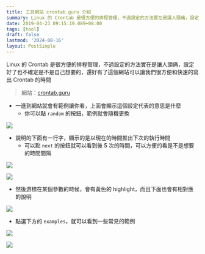 ```yaml
---
title: 工具網站 crontab.guru 介紹
summary: Linux 的 Crontab 是很方便的排程管理，不過設定的方法實在是讓人頭痛，設定好了也不確定是不是自己想要的，還好有了這個網站可以讓我們很方便和快速的寫出 Crontab 的時間
date: 2019-04-23 09:15:19.089+08:00
tags: [tool]
draft: false
lastmod: '2024-08-16'
layout: PostSimple
---
```


Linux 的 Crontab 是很方便的排程管理，不過設定的方法實在是讓人頭痛，設定好了也不確定是不是自己想要的，還好有了這個網站可以讓我們很方便和快速的寫出 Crontab 的時間

> 網站：[crontab.guru](https://crontab.guru/)

- 一進到網站就會有範例讓你看，上面會顯示這個設定代表的意思是什麼
  - 你可以點 `random` 的按鈕，範例就會隨機更換

![](https://image.cashwu.com/404.webp)

- 說明的下面有一行字，顯示的是以現在的時間推出下次的執行時間
  - 可以點 `next` 的按鈕就可以看到後 5 次的時間，可以方便的看是不是想要的時間間隔

![](https://image.cashwu.com/404.webp)

![](https://image.cashwu.com/404.webp)

- 然後游標在某個參數的時候，會有黃色的 highlight，而且下面也會有相對應的說明

![](https://image.cashwu.com/404.webp)

- 點選下方的 `examples`，就可以看到一些常見的範例

![](https://image.cashwu.com/404.webp)

![](https://image.cashwu.com/404.webp)
